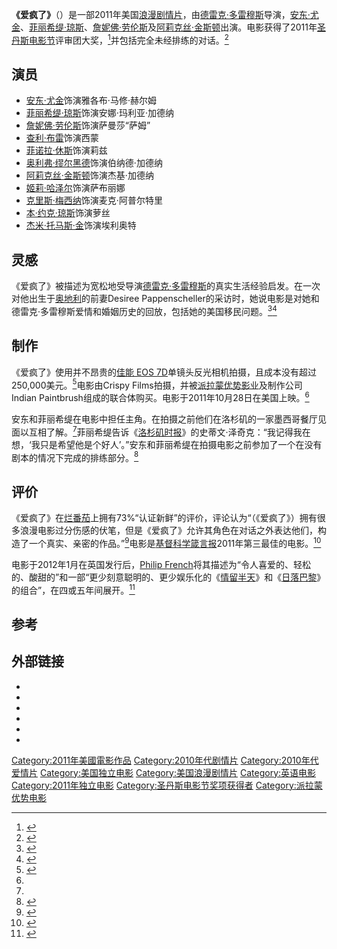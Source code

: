 {{NoteTA
|G1=Movie
|G2=Show
}}
{{Infobox film
| name           = 爱疯了<br />
<small>Like Crazy</small>
| image          = 
| image_size     = 
| alt            = 
| caption        = 
| director       = [[德雷克·多雷穆斯|德雷克·多雷穆斯]] 
| producer       = 乔纳森·施瓦茨<br />Andrea Sperling
| writer         = 德雷克·多雷穆斯<br />本·约克·琼斯
| starring       = [[安东·尤金|安东·尤金]]<br />[[菲丽希缇·琼斯|菲丽希缇·琼斯]]<br />[[詹妮佛·劳伦斯|詹妮佛·劳伦斯]]<br />[[阿莉克丝·金斯顿|阿莉克丝·金斯顿]]
| music          = 达斯廷·奥哈洛伦
| cinematography = John Guleserian
| editing        = 乔纳森·艾伯茨
| distributor    = [[派拉蒙优势影业|派拉蒙优势]]
| released       = {{Film date|2011|1|22|[[圣丹斯电影节|圣丹斯电影节]]|2011|10|28|}}
| runtime        = 90分钟 <!-- Theatrical runtime: 89:57 --><ref>{{cite web|title=''Like Crazy'' (12A)|url=http://www.bbfc.co.uk/AFF282659/|work=[[British_Board_of_Film_Classification|British Board of Film Classification]]|date=2011-10-04|accessdate=2011-12-08|archive-date=2012-01-21|archive-url=https://web.archive.org/web/20120121043839/http://www.bbfc.co.uk/AFF282659/|dead-url=no}}</ref>
| country        = 美国
| language       = 英语
| budget         = $250,000<ref name="Shot"/>
| gross          = $3,542,353<ref>{{mojo title|likecrazy|Like Crazy}}</ref>
}}
'''《爱疯了》'''（{{lang-en|'''''Like Crazy'''''}}）是一部2011年美国[[爱情片|浪漫]][[剧情片|剧情片]]，由[[德雷克·多雷穆斯|德雷克·多雷穆斯]]导演，[[安东·尤金|安东·尤金]]、[[菲丽希缇·琼斯|菲丽希缇·琼斯]]、[[詹妮佛·劳伦斯|詹妮佛·劳伦斯]]及[[阿莉克丝·金斯顿|阿莉克丝·金斯顿]]出演。电影获得了2011年[[圣丹斯电影节|圣丹斯电影节]]评审团大奖，<ref>{{cite news |title=Sundance: 2011 Festival Award Winners |author1=Jay A. Fernandez |author2=Daniel Miller |url=http://www.hollywoodreporter.com/blogs/risky-business/sundance-2011-festival-award-winners-94340 |work=[[Hollywood_Reporter|Hollywood Reporter]] blog "Risky Business" |date=2011-01-29 |accessdate=2012-06-21 |archive-date=2011-01-30 |archive-url=https://web.archive.org/web/20110130234239/http://www.hollywoodreporter.com/blogs/risky-business/sundance-2011-festival-award-winners-94340 |dead-url=no }}</ref>并包括完全未经排练的对话。<ref>{{cite web |url=http://www.telegraph.co.uk/culture/film/starsandstories/8668333/Felicity-Jones-rising-star.html |title=Felicity Jones: rising star |work=The Daily Telegraph |date=2011-07-31 |accessdate=2011-11-17 |archive-date=2011-12-04 |archive-url=https://web.archive.org/web/20111204005320/http://www.telegraph.co.uk/culture/film/starsandstories/8668333/Felicity-Jones-rising-star.html |dead-url=no }}</ref>

==演员==
* [[安东·尤金|安东·尤金]]饰演雅各布·马修·赫尔姆
* [[菲丽希缇·琼斯|菲丽希缇·琼斯]]饰演安娜·玛利亚·加德纳
* [[詹妮佛·劳伦斯|詹妮佛·劳伦斯]]饰演萨曼莎“萨姆”
* [[查利·布雷|查利·布雷]]饰演西蒙
* [[菲诺拉·休斯|菲诺拉·休斯]]饰演莉兹
* [[奥利弗·缪尔黑德|奥利弗·缪尔黑德]]饰演伯纳德·加德纳
* [[阿莉克丝·金斯顿|阿莉克丝·金斯顿]]饰演杰基·加德纳
* [[姬莉·哈泽尔|姬莉·哈泽尔]]饰演萨布丽娜
* [[克里斯·梅西纳|克里斯·梅西纳]]饰演麦克·阿普尔特里
* [[本·约克·琼斯|本·约克·琼斯]]饰演萝丝
* [[杰米·金|杰米·托马斯·金]]饰演埃利奥特

==灵感==
《爱疯了》被描述为宽松地受导演[[德雷克·多雷穆斯|德雷克·多雷穆斯]]的真实生活经验启发。在一次对他出生于[[奥地利|奥地利]]的前妻Desiree Pappenscheller的采访时，她说电影是对她和德雷克·多雷穆斯爱情和婚姻历史的回放，包括她的美国移民问题。<ref>{{cite news |url=http://www.metro.us/newyork/entertainment/article/987932--like-crazy-based-on-a-true-story |title=‘Like Crazy’: Based on a true story? |last=Garrison |first=Cassandra |newspaper=[[Metro_New_York|Metro]] |date=2011-10-04 |accessdate=2011-10-04 |deadurl=yes |archiveurl=https://web.archive.org/web/20111012172712/http://www.metro.us/newyork/Entertainment/article/987932--like-crazy-based-on-a-true-story |archivedate=2011-10-12 }}</ref><ref>{{cite web | last=Carrillo | first=Sarah | url=http://graphic.pepperdine.edu/news/2004/2004-08-30-stuckstudent.htm | title=Student's visa leaves her stuck in Austria | work=Graphic | publisher=[[Pepperdine_University|Pepperdine University]] | date=2004-08-30 | accessdate=2012-01-27 | deadurl=yes | archiveurl=https://web.archive.org/web/20120106144531/http://graphic.pepperdine.edu/news/2004/2004-08-30-stuckstudent.htm | archivedate=2012-01-06 }}</ref>

==制作==
《爱疯了》使用并不昂贵的[[佳能_EOS_7D|佳能 EOS 7D]]单镜头反光相机拍摄，且成本没有超过250,000美元。<ref name="Shot">{{cite web |url=http://blogs.indiewire.com/theplaylist/lff_11_drake_doremus_says_he_shot_like_crazy_for_250000_on_a_1500_stills_ca |title=Drake Doremus Says He Shot 'Like Crazy' For $250,000 On A $1,500 Still Camera |first=Oliver |last=Lyttelton |work=IndieWire |date=2011-10-26 |accessdate=2011-11-13 |archive-date=2011-11-26 |archive-url=https://web.archive.org/web/20111126053844/http://blogs.indiewire.com/theplaylist/lff_11_drake_doremus_says_he_shot_like_crazy_for_250000_on_a_1500_stills_ca |dead-url=no }}</ref>电影由Crispy Films拍摄，并被[[派拉蒙优势影业|派拉蒙优势影业]]及制作公司Indian Paintbrush组成的联合体购买。电影于2011年10月28日在美国上映。<ref name=littlething/>

安东和菲丽希缇在电影中担任主角。在拍摄之前他们在洛杉矶的一家墨西哥餐厅见面以互相了解。<ref name=littlething/>菲丽希缇告诉《[[洛杉矶时报|洛杉矶时报]]》的史蒂文·泽奇克：“我记得我在想，‘我只是希望他是个好人’。”安东和菲丽希缇在拍摄电影之前参加了一个在没有剧本的情况下完成的排练部分。<ref name=littlething>{{cite web|last=Zeitchik|first=Steven|title=A 'crazy' little thing called love|url=http://articles.latimes.com/2011/oct/23/entertainment/la-ca-like-crazy-20111023|work=[[洛杉矶时报|洛杉矶时报]]|publisher=([[Tribune_Company|Tribune Company]])|accessdate=2012-06-11|date=2011-10-23|archive-date=2012-03-06|archive-url=https://web.archive.org/web/20120306154706/http://articles.latimes.com/2011/oct/23/entertainment/la-ca-like-crazy-20111023|dead-url=no}}</ref>

==评价==
《爱疯了》在[[烂番茄|烂番茄]]上拥有73%“认证新鲜”的评价，评论认为“（《爱疯了》）拥有很多浪漫电影过分伤感的伏笔，但是《爱疯了》允许其角色在对话之外表达他们，构造了一个真实、亲密的作品。”<ref>{{rotten-tomatoes|like_crazy|Like Crazy}}</ref>电影是[[基督科学箴言报|基督科学箴言报]]2011年第三最佳的电影。<ref>{{cite web |first=Peter |last=Rainer |url=http://www.csmonitor.com/The-Culture/Movies/2011/1221/The-10-best-movies-of-2011/Like-Crazy |title=10 best movies of 2011 - 'Like Crazy' |publisher=[[基督科学箴言报|基督科学箴言报]] |date=2011-12-21 |accessdate=2012-01-27 |archive-date=2012-01-07 |archive-url=https://web.archive.org/web/20120107185846/http://www.csmonitor.com/The-Culture/Movies/2011/1221/The-10-best-movies-of-2011/Like-Crazy |dead-url=no }}</ref>

电影于2012年1月在英国发行后，[[Philip_French|Philip French]]将其描述为“令人喜爱的、轻松的、酸甜的”和一部“更少刻意聪明的、更少娱乐化的《[[情留半天|情留半天]]》和《[[日落巴黎|日落巴黎]]》的组合”，在四或五年间展开。<ref>{{cite web | url= http://www.guardian.co.uk/film/2012/jan/29/like-crazy-drake-doremus-review | title= Like Crazy – review | work= The Observer | date= 2012-01-28 | first= Philip | last= French | authorlink= Philip French | accessdate= 2012-01-30 | archive-date= 2012-01-30 | archive-url= https://web.archive.org/web/20120130081352/http://www.guardian.co.uk/film/2012/jan/29/like-crazy-drake-doremus-review | dead-url= no }}</ref>

==参考==
{{Reflist|30em}}

==外部链接==
* {{official website|http://www.likecrazy.com/}}
* {{IMDb title|1758692|Like Crazy}}
* {{allrovi movie|531446|Like Crazy}}
* {{mojo title|likecrazy|Like Crazy}}
* {{rotten-tomatoes|like_crazy|Like Crazy}}
* {{metacritic film|like-crazy|Like Crazy}}

{{DEFAULTSORT:Like Crazy}}
[[Category:2011年美國電影作品|Category:2011年美國電影作品]]
[[Category:2010年代剧情片|Category:2010年代剧情片]]
[[Category:2010年代爱情片|Category:2010年代爱情片]]
[[Category:美国独立电影|Category:美国独立电影]]
[[Category:美国浪漫剧情片|Category:美国浪漫剧情片]]
[[Category:英语电影|Category:英语电影]]
[[Category:2011年独立电影|Category:2011年独立电影]]
[[Category:圣丹斯电影节奖项获得者|Category:圣丹斯电影节奖项获得者]]
[[Category:派拉蒙优势电影|Category:派拉蒙优势电影]]